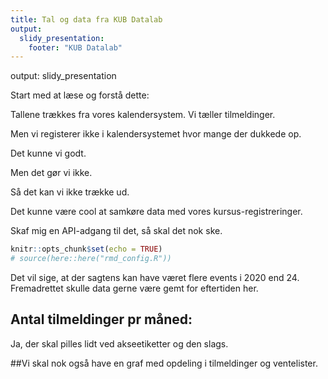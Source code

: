```yaml
---
title: Tal og data fra KUB Datalab
output:
  slidy_presentation:
    footer: "KUB Datalab"
---
```

output: slidy_presentation

Start med at læse og forstå dette:

Tallene trækkes fra vores kalendersystem. Vi tæller tilmeldinger.

Men vi registerer ikke i kalendersystemet hvor mange der dukkede op.

Det kunne vi godt. 

Men det gør vi ikke.

Så det kan vi ikke trække ud.

Det kunne være cool at samkøre data med vores kursus-registreringer.

Skaf mig en API-adgang til det, så skal det nok ske.

```r
knitr::opts_chunk$set(echo = TRUE)
# source(here::here("rmd_config.R"))

```
Det vil sige, at der sagtens kan have været flere events i 2020 end 24. 
Fremadrettet skulle data gerne være gemt for eftertiden her.

## Antal tilmeldinger pr måned:

Ja, der skal pilles lidt ved akseetiketter og den slags.

##Vi skal nok også have en graf med opdeling i tilmeldinger og ventelister.